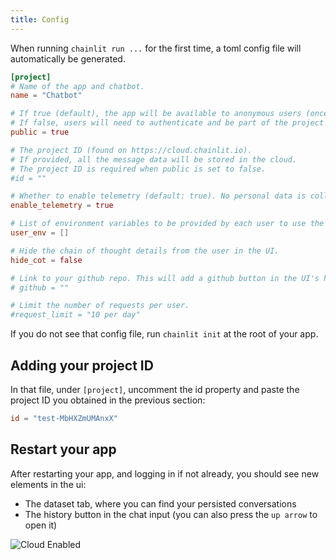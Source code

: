 ```yaml
---
title: Config
---
```


When running `chainlit run ...` for the first time, a toml config file will automatically be generated.

```toml config.toml
[project]
# Name of the app and chatbot.
name = "Chatbot"

# If true (default), the app will be available to anonymous users (once deployed).
# If false, users will need to authenticate and be part of the project to use the app.
public = true

# The project ID (found on https://cloud.chainlit.io).
# If provided, all the message data will be stored in the cloud.
# The project ID is required when public is set to false.
#id = ""

# Whether to enable telemetry (default: true). No personal data is collected.
enable_telemetry = true

# List of environment variables to be provided by each user to use the app.
user_env = []

# Hide the chain of thought details from the user in the UI.
hide_cot = false

# Link to your github repo. This will add a github button in the UI's header.
# github = ""

# Limit the number of requests per user.
#request_limit = "10 per day"
```

<Note>If you do not see that config file, run `chainlit init` at the root of your app.</Note>

## Adding your project ID

In that file, under `[project]`, uncomment the id property and paste the project ID you obtained in the previous section:
```toml
id = "test-MbHXZmUMAnxX"
```

## Restart your app
After restarting your app, and logging in if not already, you should see new elements in the ui:
- The dataset tab, where you can find your persisted conversations
- The history button in the chat input (you can also press the `up arrow` to open it)

![Cloud Enabled](/images/cloud-enabled.png)
